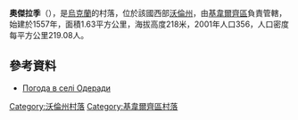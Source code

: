 {{coord|50|44|38|N|25|44|58|E|scale:30000|display=title}}

'''奧傑拉季'''（{{lang-uk|Одеради}}），是[[烏克蘭|烏克蘭]]的村落，位於該國西部[[沃倫州|沃倫州]]，由[[基韋爾齊區|基韋爾齊區]]負責管轄，始建於1557年，面積1.63平方公里，海拔高度218米，2001年人口356，人口密度每平方公里219.08人。

==參考資料==
* [http://weather.in.ua/ua/volynskaja/18480 Погода в селі Одеради] {{Wayback|url=http://weather.in.ua/ua/volynskaja/18480 |date=20111219110627 }}

[[Category:沃倫州村落|Category:沃倫州村落]]
[[Category:基韋爾齊區村落|Category:基韋爾齊區村落]]


{{Volyn-geo-stub}}